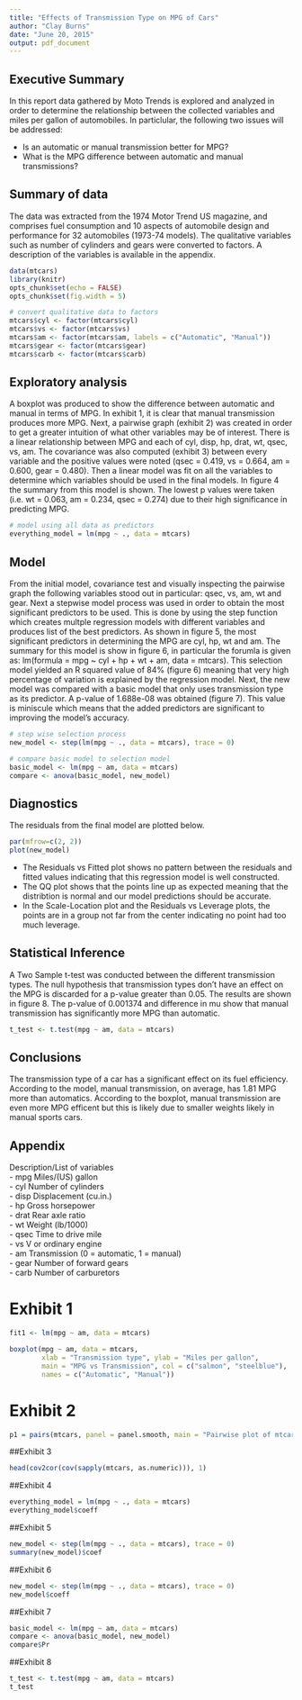 ```yaml
---
title: "Effects of Transmission Type on MPG of Cars"
author: "Clay Burns"
date: "June 20, 2015"
output: pdf_document
---
```

## Executive Summary
In this report data gathered by Moto Trends is explored and analyzed in order to determine the relationship between the collected variables and miles per gallon of automobiles. In particlular, the following two issues will be addressed:

* Is an automatic or manual transmission better for MPG?  
* What is the MPG difference between automatic and manual transmissions?  

## Summary of data
The data was extracted from the 1974 Motor Trend US magazine, and comprises fuel consumption and 10 aspects of automobile design and performance for 32 automobiles (1973-74 models). The qualitative variables such as number of cylinders and gears were converted to factors. A description of the variables is available in the appendix.

```r
data(mtcars)
library(knitr)
opts_chunk$set(echo = FALSE)
opts_chunk$set(fig.width = 5)
```


```r
# convert qualitative data to factors
mtcars$cyl <- factor(mtcars$cyl)
mtcars$vs <- factor(mtcars$vs)
mtcars$am <- factor(mtcars$am, labels = c("Automatic", "Manual"))
mtcars$gear <- factor(mtcars$gear)
mtcars$carb <- factor(mtcars$carb)
```


## Exploratory analysis
A boxplot was produced to show the difference between automatic and manual in terms of MPG. In exhibit 1, it is clear that manual transmission produces more MPG. Next, a pairwise graph (exhibit 2) was created in order to get a greater intuition of what other variables may be of interest. There is a linear relationship between MPG and each of cyl, disp, hp, drat, wt, qsec, vs, am. The covariance was also computed (exhibit 3) between every variable and the positive values were noted (qsec = 0.419, vs = 0.664, am = 0.600, gear = 0.480). Then a linear model was fit on all the variables to determine which variables should be used in the final models. In figure 4 the summary from this model is shown. The lowest p values were taken (i.e. wt = 0.063, am = 0.234, qsec = 0.274) due to their high significance in predicting MPG.

```r
# model using all data as predictors
everything_model = lm(mpg ~ ., data = mtcars)
```
## Model
From the initial model, covariance test and visually inspecting the pairwise graph the following variables stood out in particular: qsec, vs, am, wt and gear. Next a stepwise model process was used in order to obtain the most significant predictors to be used. This is done by using the step function which creates multple regression models with different variables and produces list of the best predictors. As shown in figure 5, the most significant predictors in determining the MPG are cyl, hp, wt and am. The summary for this model is show in figure 6, in particular the forumla is given as: lm(formula = mpg ~ cyl + hp + wt + am, data = mtcars). This selection model yielded an R squared value of 84% (figure 6) meaning that very high percentage of variation is explained by the regression model. Next, the new model was compared with a basic model that only uses transmission type as its predictor. A p-value of 1.688e-08 was obtained (figure 7). This value is miniscule which means that the added predictors are significant to improving the model's accuracy. 

```r
# step wise selection process
new_model <- step(lm(mpg ~ ., data = mtcars), trace = 0)
```

```r
# compare basic model to selection model
basic_model <- lm(mpg ~ am, data = mtcars)
compare <- anova(basic_model, new_model)
```

## Diagnostics
The residuals from the final model are plotted below.

```r
par(mfrow=c(2, 2))
plot(new_model)
```

- The Residuals vs Fitted plot shows no pattern between the residuals and fitted values indicating that this regression model is well constructed.   
- The QQ plot shows that the points line up as expected meaning that the distribtion is normal and our model predictions should be accurate.  
- In the Scale-Location plot and the Residuals vs Leverage plots, the points are in a group not far from the center indicating no point had too much leverage.

## Statistical Inference
A Two Sample t-test was conducted between the different transmission types. The null hypothesis that transmission types don't have an effect on the MPG is discarded for a p-value greater than 0.05. The results are shown in figure 8. The p-value of 0.001374 and difference in mu show that manual transmission has significantly more MPG than automatic.
```r
t_test <- t.test(mpg ~ am, data = mtcars)
```


## Conclusions
The transmission type of a car has a significant effect on its fuel efficiency. According to the model, manual transmission, on average, has 1.81 MPG more than automatics. According to the boxplot, manual transmission are even more MPG efficent but this is likely due to smaller weights likely in manual sports cars. 

## Appendix
Description/List of variables  
- mpg Miles/(US) gallon  
- cyl  Number of cylinders  
- disp        Displacement (cu.in.)  
- hp	Gross horsepower  
- drat	Rear axle ratio  
- wt	Weight (lb/1000)  
- qsec	Time to drive mile  
- vs	V or ordinary engine  
- am	Transmission (0 = automatic, 1 = manual)  
- gear	Number of forward gears  
- carb	Number of carburetors 

Exhibit 1
==========================================================================
```r
fit1 <- lm(mpg ~ am, data = mtcars)

boxplot(mpg ~ am, data = mtcars,
        xlab = "Transmission type", ylab = "Miles per gallon",
        main = "MPG vs Transmission", col = c("salmon", "steelblue"), 
        names = c("Automatic", "Manual"))
```

Exhibit 2
==========================================================================
```r
p1 = pairs(mtcars, panel = panel.smooth, main = "Pairwise plot of mtcars data")
```

##Exhibit 3
```r
head(cov2cor(cov(sapply(mtcars, as.numeric))), 1)
```
##Exhibit 4
```r
everything_model = lm(mpg ~ ., data = mtcars)
everything_model$coeff
```
##Exhibit 5
```r
new_model <- step(lm(mpg ~ ., data = mtcars), trace = 0)
summary(new_model)$coef
```
##Exhibit 6
```r
new_model <- step(lm(mpg ~ ., data = mtcars), trace = 0)
new_model$coeff
```
##Exhibit 7
```r
basic_model <- lm(mpg ~ am, data = mtcars)
compare <- anova(basic_model, new_model)
compare$Pr
```
##Exhibit 8
```r
t_test <- t.test(mpg ~ am, data = mtcars)
t_test
```